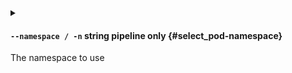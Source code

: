 
<details className="config-field -function" data-expandable="false">
<summary>

#### `--namespace / -n` <span class="config-field-type">string</span> <span class="config-field-enum"></span> <span class="config-field-default -return"></span> <span class="config-field-required" data-required="false">pipeline only</span>  {#select_pod-namespace}

The namespace to use

</summary>



</details>
